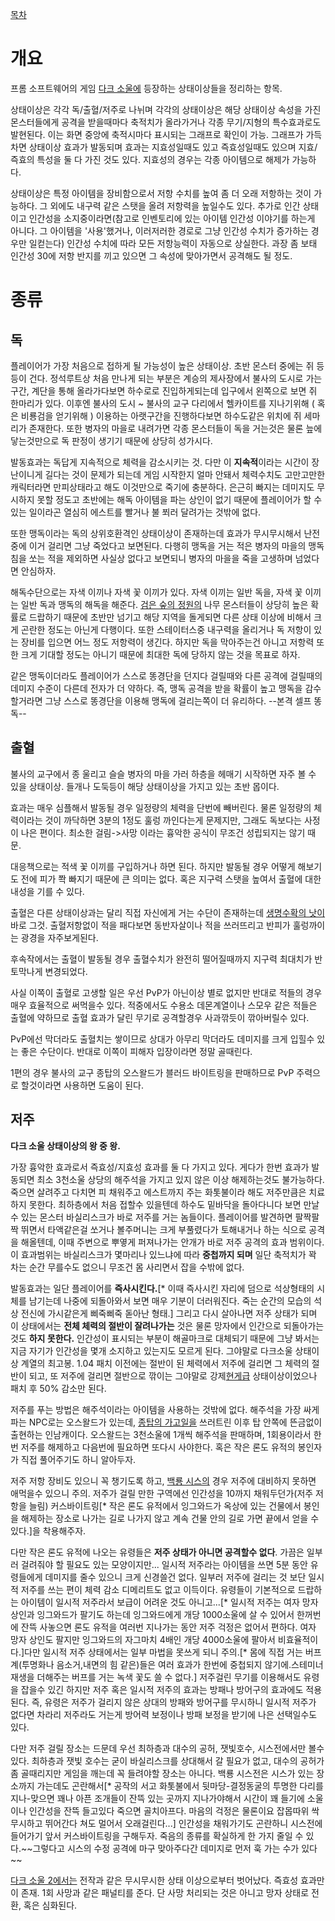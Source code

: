 [[목차]]

= 개요 =
프롬 소프트웨어의 게임 [[다크 소울]]에 등장하는 상태이상들을 정리하는 항목.

상태이상은 각각 독/출혈/저주로 나뉘며 각각의 상태이상은 해당 상태이상 속성을 가진 몬스터들에게 공격을 받을때마다 축적치가 올라가거나 각종 무기/지형의 특수효과로도 발현된다. 이는 화면 중앙에 축적시마다 표시되는 그래프로 확인이 가능. 그래프가 가득차면 상태이상 효과가 발동되며 효과는 지효성일때도 있고 즉효성일때도 있으며 지효/즉효의 특성을 둘 다 가진 것도 있다. 지효성의 경우는 각종 아이템으로 해제가 가능하다.

상태이상은 특정 아이템을 장비함으로서 저항 수치를 높여 좀 더 오래 저항하는 것이 가능하다. 그 외에도 내구력 같은 스탯을 올려 저항력을 높일수도 있다. 추가로 인간 상태이고 인간성을 소지중이라면(참고로 인벤토리에 있는 아이템 인간성 이야기를 하는게 아니다. 그 아이템을 '사용'했거나, 이러저러한 경로로 그냥 인간성 수치가 증가하는 경우만 일컫는다) 인간성 수치에 따라 모든 저항능력이 자동으로 상실한다. 과장 좀 보태 인간성 30에 저항 반지를 끼고 있으면 그 속성에 맞아가면서 공격해도 될 정도.

= 종류 =
== 독 ==
플레이어가 가장 처음으로 접하게 될 가능성이 높은 상태이상. 초반 몬스터 중에는 쥐 등등이 건다. 정석루트상 처음 만나게 되는 부분은 계승의 제사장에서 불사의 도시로 가는 구간, 계단을 통해 올라가다보면 하수로로 진입하게되는데 입구에서 왼쪽으로 보면 쥐 한마리가 있다. 이후엔 불사의 도시 ~ 불사의 교구 다리에서 헬카이트를 지나기위해 ( 혹은 비룡검을 얻기위해 ) 이용하는 아랫구간을 진행하다보면 하수도같은 위치에 쥐 세마리가 존재한다. 또한 병자의 마을로 내려가면 각종 몬스터들이 독을 거는것은 물론 늪에 닿는것만으로 독 판정이 생기기 때문에 상당히 성가시다. 

발동효과는 독답게 지속적으로 체력을 감소시키는 것. 다만 이 '''지속적'''이라는 시간이 장난이니게 길다는 것이 문제가 되는데 게임 시작한지 얼마 안돼서 체력수치도 고만고만한 캐릭터라면 만피상태라고 해도 이것만으로 죽기에 충분하다. 은근히 빠지는 데미지도 무시하지 못할 정도고 초반에는 해독 아이템을 파는 상인이 없기 때문에 플레이어가 할 수 있는 일이라곤 열심히 에스트를 빨거나 불 쬐러 달려가는 것밖에 없다. 

또한 맹독이라는 독의 상위호환격인 상태이상이 존재하는데 효과가 무시무시해서 난전중에 이거 걸리면 그냥 죽었다고 보면된다. 다행히 맹독을 거는 적은 병자의 마을의 맹독침을 쏘는 적을 제외하면 사실상 없다고 보면되니 병자의 마을을 죽을 고생하며 넘었다면 안심하자.

해독수단으로는 자색 이끼나 자색 꽃 이끼가 있다. 자색 이끼는 일반 독을, 자색 꽃 이끼는 일반 독과 맹독의 해독을 해준다. [[검은 숲의 정원]]의 나무 몬스터들이 상당히 높은 확률로 드랍하기 때문에 초반만 넘기고 해당 지역을 돌게되면 다른 상태 이상에 비해서 크게 곤란한 정도는 아닌게 다행이다. 또한 스테이터스중 내구력을 올리거나 독 저항이 있는 장비를 입으면 어느 정도 저항력이 생긴다. 하지만 독을 막아주는건 아니고 저항력 또한 크게 기대할 정도는 아니기 때문에 최대한 독에 당하지 않는 것을 목표로 하자.

같은 맹독이더라도 플레이어가 스스로 똥경단을 던지다 걸릴때와 다른 공격에 걸릴때의 데미지 수준이 다른데 전자가 더 약하다. 즉, 맹독 공격을 받을 확률이 높고 맹독을 감수할거라면 그냥 스스로 똥경단을 이용해 맹독에 걸리는쪽이 더 유리하다. --본격 셀프 똥독--

== 출혈 ==
불사의 교구에서 종 울리고 슬슬 병자의 마을 가러 하층을 헤매기 시작하면 자주 볼 수 있을 상태이상. 들개나 도둑등이 해당 상태이상을 가지고 있는 초반 몹이다.

효과는 매우 심플해서 발동될 경우 일정량의 체력을 단번에 빼버린다. 물론 일정량의 체력이라는 것이 까닥하면 3분의 1정도 훌렁 까인다는게 문제지만, 그래도 독보다는 사정이 나은 편이다. 최소한 걸림->사망 이라는 흉악한 공식이 무조건 성립되지는 않기 때문.

대응책으로는 적색 꽃 이끼를 구입하거나 하면 된다. 하지만 발동될 경우 어떻게 해보기도 전에 피가 쫙 빠지기 때문에 큰 의미는 없다. 혹은 지구력 스탯을 높여서 출혈에 대한 내성을 기를 수 있다.

출혈은 다른 상태이상과는 달리 직접 자신에게 거는 수단이 존재하는데 [[생명수확의 낫]]이 바로 그것. 출혈저항없이 적을 패다보면 동반자살이나 적을 쓰러뜨리고 반피가 훌렁까이는 광경을 자주보게된다.

후속작에서는 출혈이 발동될 경우 출혈수치가 완전히 떨어질때까지 지구력 최대치가 반토막나게 변경되었다. 

사실 이쪽이 출혈로 고생할 일은 우선 PvP가 아닌이상 별로 없지만 반대로 적들의 경우 매우 효율적으로 써먹을수 있다. 적중에서도 수용소 데몬계열이나 스모우 같은 적들은 출혈에 약하므로 출혈 효과가 달린 무기로 공격할경우 사과깎듯이 깎아버릴수 있다.

PvP에선 막더라도 출혈치는 쌓이므로 상대가 아무리 막더라도 데미지를 크게 입힐수 있는 좋은 수단이다.
반대로 이쪽이 피해자 입장이라면 정말 골때린다.

1편의 경우 불사의 교구 종탑의 오스왈드가 블러드 바이트링을 판매하므로 PvP 주력으로 할것이라면 사용하면 도움이 된다.
== 저주 ==
'''다크 소울 상태이상의 왕 중 왕.'''

가장 흉악한 효과로서 즉효성/지효성 효과를 둘 다 가지고 있다. 게다가 한번 효과가 발동되면 최소 3천소울 상당의 해주석을 가지고 있지 않은 이상 해제하는것도 불가능하다. 죽으면 살려주고 다치면 피 채워주고 에스트까지 주는 화톳불이라 해도 저주만큼은 치료하지 못한다. 최하층에서 처음 접할수 있을텐데 하수도 밑바닥을 돌아다니다 보면 만날 수 있는 몬스터 바실리스크가 바로 저주를 거는 놈들이다. 플레이어를 발견하면 팔짝팔짝 뛰면서 타액같은걸 쏘거나 볼주머니는 크게 부풀렸다가 토해내거나 하는 식으로 공격을 해올텐데, 이때 주변으로 뿌옇게 퍼져나가는 안개가 바로 저주 공격의 효과 범위이다. 이 효과범위는 바실리스크가 몇마리나 있느냐에 따라 '''중첩까지 되며''' 일단 축적치가 꽉 차는 순간 무를수도 없으니 무조건 몸 사리면서 잡을 수밖에 없다.

발동효과는 일단 플레이어를 '''즉사시킨다.'''[* 이때 즉사시킨 자리에 덤으로 석상형태의 시체를 남기는데 나중에 되돌아와서 보면 매우 기분이 더러워진다. 죽는 순간의 모습의 석상 전신에 가시같은게 삐죽삐죽 돋아난 형태.] 그리고 다시 살아나면 저주 상태가 되며 이 상태에서는 '''전체 체력의 절반이 잘려나가는''' 것은 물론 망자에서 인간으로 되돌아가는 것도 '''하지 못한다.''' 인간성이 표시되는 부분이 해골마크로 대체되기 때문에 그냥 봐서는 지금 자기가 인간성을 몇개 소지하고 있는지도 모르게 된다. 그야말로 다크소울 상태이상 계열의 최고봉. 1.04 패치 이전에는 절반이 된 체력에서 저주에 걸리면 그 체력의 절반이 되고, 또 저주에 걸리면 절반으로 깎이는 그야말로 강제[[현게]]급 상태이상이었으나 패치 후 50% 감소만 된다.

저주를 푸는 방법은 해주석이라는 아이템을 사용하는 것밖에 없다. 해주석을 가장 싸게 파는 NPC로는 오스왈드가 있는데, [[종탑의 가고일]]을 쓰러트린 이후 탑 안쪽에 뜬금없이 출현하는 인남캐이다. 오스왈드는 3천소울에 1개씩 해주석을 판매하며, 1회용이라서 한번 저주를 해제하고 다음번에 필요하면 또다시 사야한다. 혹은 작은 론도 유적의 봉인자가 직접 풀어주기도 하니 알아두자.

저주 저항 장비도 있으니 꼭 챙기도록 하고, [[백룡 시스]]의 경우 저주에 대비하지 못하면 애먹을수 있으니 주의.
저주가 걸릴 만한 구역에선 인간성을 10까지 채워두던가(저주 저항을 늘림) 커스바이트링[* 작은 론도 유적에서 잉그와드가 옥상에 있는 건물에서 봉인을 해제하는 장소로 나가는 길로 나가지 않고 계속 건물 안의 길로 가면 끝에서 얻을 수 있다.]을 착용해주자.

다만 작은 론도 유적에 나오는 유령들은 '''저주 상태가 아니면 공격할수 없다'''. 가끔은 일부러 걸려줘야 할 필요도 있는 모양이지만... 일시적 저주라는 아이템을 쓰면 5분 동안 유령들에게 데미지를 줄수 있으니 크게 신경쓸건 없다. 일부러 저주에 걸리는 것 보단 일시적 저주를 쓰는 편이 체력 감소 디메리트도 없고 이득이다. 유령들이 기본적으로 드랍하는 아이템이 일시적 저주라서 보급이 어려운 것도 아니고...[* 일시적 저주는 여자 망자 상인과 잉그와드가 팔기도 하는데 잉그와드에게 개당 1000소울에 살 수 있어서 한꺼번에 잔뜩 사놓으면 론도 유적을 여러번 지나가는 동안 저주 걱정은 없어서 편하다. 여자 망자 상인도 팔지만 잉그와드의 자그마치 4배인 개당 4000소울에 팔아서 비효율적이다.]다만 일시적 저주 상태에서는 일부 마법을 못쓰게 되니 주의.[* 몸에 직접 거는 버프계(투명화나 음소거,내면의 힘 같은)들은 여러 효과가 한번에 중첩되지 않기에.스테미너 재생을 더해주는 버프를 거는 녹색 꽃도 쓸 수 없다.]
저주걸린 무기를 이용해서도 유령을 잡을수 있긴 하지만 저주 혹은 일시적 저주의 효과는 방패나 방어구의 효과에도 적용된다. 즉, 유령은 저주가 걸리지 않은 상대의 방패와 방어구를 무시하니 일시적 저주가 없다면 차라리 저주라도 거는게 방어력 보정이나 방패 보정을 받기에 나은 선택일수도 있다.

다만 저주 걸릴 장소는 드문데 우선 최하층과 대수의 공허, 잿빛호수, 시스전에서만 볼수 있다. 최하층과 잿빛 호수는 굳이 바실리스크를 상대해서 갈 필요가 없고, 대수의 공허가 좀 골때리지만 게임을 깨는데 꼭 들려야할 장소는 아니다.
백룡 시스전은 시스가 있는 장소까지 가는데도 곤란해서[* 공작의 서고 화톳불에서 뒷마당-결정동굴의 투명한 다리를 지나-맞으면 꽤나 아픈 조개들이 잔뜩 있는 곳까지 지나가야해서 시간이 꽤 들기에 소울이나 인간성을 잔뜩 들고있다 죽으면 골치아프다. 마음의 걱정은 물론이요 잡몹따위 싹 무시하고 뛰어간다 쳐도 멀어서 오래걸린다...] 인간성을 채워가기도 곤란하니 시스전에 들어가기 앞서 커스바이트링을 구해두자. 죽음의 종류를 확실하게 한 가지 줄일 수 있다.~~그렇다고 시스의 수정 공격에 마구 맞아주다간 데미지로 먼저 훅 가는 수가 있다~~

[[다크 소울 2]]에서는 전작과 같은 무시무시한 상태 이상으로부터 벗어났다. 즉효성 효과만이 존재. 1회 사망과 같은 패널티를 준다. 단 사망 처리되는 것은 아니고 망자 상태로 전환, 혹은 심화된다.  
